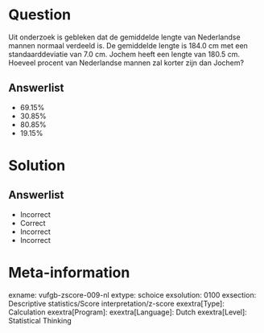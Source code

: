 Question
========
  
Uit onderzoek is gebleken dat de gemiddelde lengte van Nederlandse mannen normaal verdeeld is. De gemiddelde lengte is 184.0 cm met een standaarddeviatie van 7.0 cm. Jochem heeft een lengte van 180.5 cm. Hoeveel procent van Nederlandse mannen zal korter zijn dan Jochem?

  
Answerlist
----------
* 69.15%
* 30.85%
* 80.85%
* 19.15%


Solution
========

Answerlist
----------
* Incorrect
* Correct
* Incorrect
* Incorrect

Meta-information
================
exname: vufgb-zscore-009-nl
extype: schoice
exsolution: 0100
exsection: Descriptive statistics/Score interpretation/z-score
exextra[Type]: Calculation
exextra[Program]: 
exextra[Language]: Dutch
exextra[Level]: Statistical Thinking